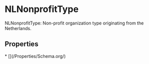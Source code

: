   
# NLNonprofitType

NLNonprofitType: Non-profit organization type originating from the Netherlands.

## Properties

<Grid>
* [](/Properties/Schema.org/)
</Grid>

